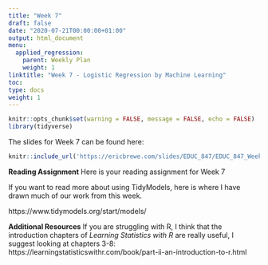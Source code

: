 ```yaml
---
title: "Week 7"
draft: false
date: "2020-07-21T00:00:00+01:00"
output: html_document
menu:
  applied_regression:
    parent: Weekly Plan
    weight: 1
linktitle: "Week 7 - Logistic Regression by Machine Learning"
toc: 
type: docs
weight: 1
---
```

```r
knitr::opts_chunk$set(warning = FALSE, message = FALSE, echo = FALSE)
library(tidyverse)
```




The slides for Week 7 can be found here:
```r
knitr::include_url('https://ericbrewe.com/slides/EDUC_847/EDUC_847_Week_7.html#1')
```



**Reading Assignment**
Here is your reading assignment for Week 7

If you want to read more about using TidyModels, here is where I have drawn much of our work from this week.

https://www.tidymodels.org/start/models/





**Additional Resources**
If you are struggling with R, I think that the introduction chapters of *Learning Statistics with R* are really useful, I suggest looking at chapters 3-8: https://learningstatisticswithr.com/book/part-ii-an-introduction-to-r.html 
